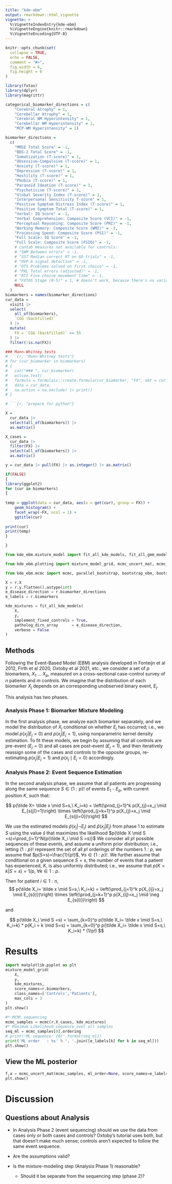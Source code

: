 ```yaml
---
title: "kde-ebm"
output: rmarkdown::html_vignette
vignette: >
  %\VignetteIndexEntry{kde-ebm}
  %\VignetteEngine{knitr::rmarkdown}
  %\VignetteEncoding{UTF-8}
---
```


```r
knitr::opts_chunk$set(
  collapse = TRUE,
  echo = FALSE,
  comment = "#>",
  fig.width = 6, 
  fig.height = 6
)
```

```r
library(fxtas)
library(dplyr)
library(magrittr)

categorical_biomarker_directions = c(
    "Cerebral Atrophy" = 1,
    "Cerebellar Atrophy" = 1,
    "Cerebral WM Hyperintensity" = 1,
    "Cerebellar WM Hyperintensity" = 1,
    "MCP-WM Hyperintensity" = 1)

biomarker_directions = 
  c(
    "MMSE Total Score" = -1,
    "BDS-2 Total Score" = -1,
    "Somatization (T-score)" = 1,
    "Obsessive-Compulsive (T-score)" = 1,
    "Anxiety (T-score)" = 1,
    "Depression (T-score)" = 1,
    "Hostility (T-score)" = 1,
    "Phobia (T-score)" = 1,
    "Paranoid Ideation (T-score)" = 1,
    "Psychoticism (T-score)" = 1,
    "Global Severity Index (T-score)" = 1,
    "Interpersonal Sensitivity T-score" = 1,
    "Positive Symptom Distress Index (T-score)" = 1,
    "Positive Symptom Total (T-score)" = 1,
    "Verbal: IQ Score" = -1,
    "Verbal Comprehension: Composite Score (VCI)" = -1,
    "Perceptual Reasoning: Composite Score (PRI)" = -1,
    "Working Memory: Composite Score (WMI)" = -1,
    "Processing Speed: Composite Score (PSI)" = -1,
    "Full Scale: IQ Score" = -1,
    "Full Scale: Composite Score (FSIQ)" = -1,
    # cantab measures not available for controls:
    # "SWM Between errors" = -1,
    # "SST Median correct RT on GO trials" = -1,
    # "RVP A signal detection" = -1,
    # "OTS Problems solved on first choice" = -1,
    # "PAL Total errors (adjusted)" = -1,
    # "RTI Five-choice movement time" = -1,
    # "FXTAS Stage (0-5)" = 1, # doesn't work, because there's no variation among controls
    NULL
  )
biomarkers = names(biomarker_directions)
cur_data = 
  visit1 |> 
  select(
    all_of(biomarkers),
    `CGG (backfilled)`
  ) |> 
  mutate(
    FX = `CGG (backfilled)` >= 55
  ) |> 
  filter(!is.na(FX))

### Mann-Whitney tests
# ```{r, "Mann-Whitney tests"}
# for (cur_biomarker in biomarkers)
# {
#   cat("### ", cur_biomarker)
#   wilcox.test(
#   formula = formulaic::create.formula(cur_biomarker, "FX", dat = cur_data)$formula, 
#   data = cur_data,
#   na.action = na.exclude) |> print()
# }

# ```{r, "prepare for python"}

X = 
  cur_data |> 
  select(all_of(biomarkers)) |> 
  as.matrix()

X_cases = 
  cur_data |> 
  filter(FX) |> 
  select(all_of(biomarkers)) |> 
  as.matrix()

y = cur_data |> pull(FX) |> as.integer() |> as.matrix()

if(FALSE)
{
library(ggplot2)
for (cur in biomarkers)
{
  
temp = ggplot(data = cur_data, aes(x = get(cur), group = FX)) + 
    geom_histogram() + 
    facet_wrap(~FX, ncol = 1) +
    ggtitle(cur)
  
print(cur)
print(temp)
}

}

```

```python

from kde_ebm.mixture_model import fit_all_kde_models, fit_all_gmm_models, get_prob_mat

from kde_ebm.plotting import mixture_model_grid, mcmc_uncert_mat, mcmc_trace, stage_histogram

from kde_ebm.mcmc import mcmc, parallel_bootstrap, bootstrap_ebm, bootstrap_ebm_fixedMM, bootstrap_ebm_return_mixtures

X = r.X
y = r.y.flatten().astype(int)
e_disease_direction = r.biomarker_directions
e_labels = r.biomarkers

kde_mixtures = fit_all_kde_models(
    X,
    y,
    implement_fixed_controls = True,
    patholog_dirn_array      = e_disease_direction,
    verbose = False
)

```

## Methods

Following the Event-Based Model (EBM) analysis developed in Fonteijn et al 2012, Firth et al 2020, Oxtoby et al 2021, etc., we consider a set of $p$ biomarkers, $X_1$ ... $X_p$, measured on a cross-sectional case-control survey of $n$ patients and $m$ controls. We imagine that the distribution of each biomarker $X_j$ depends on an corresponding unobserved binary event, $E_j$.

This analysis has two phases.

### Analysis Phase 1: Biomarker Mixture Modeling

In the first analysis phase, we analyze each biomarker separately, and we model the distribution of $X_j$ conditional on whether $E_j$ has occurred; i.e., we model $p(x_j|E_j=0)$ and $p(x_j | E_j=1)$, using nonparametric kernel density estimation. To fit these models, we begin by assuming that all controls are pre-event ($E_j=0$) and all cases are post-event ($E_j=1$), and then iteratively reassign some of the cases and controls to the opposite groups, re-estimating $p(x_j|E_j=1)$ and $p(x_j \mid E_j=0)$ accordingly.

### Analysis Phase 2: Event Sequence Estimation

In the second analysis phase, we assume that all patients are progressing along the same sequence $S\in \{1:p\}!$ of events $E_1$ - $E_p$, with current position $K$, such that:

$$
p(\tilde X= \tilde x \mid S=s,\ K_i=k) =
\left(\prod_{j=1}^k p(X_{j}=x_j \mid E_{s(j)}=1)\right)
\times \left(\prod_{j=k+1}^p p(X_{j}=x_j \mid  E_{s(j)=0})\right)
$$

We use the estimated models $\hat p(x_j|\neg E_j)$ and $\hat p(x_j|E_j)$ from phase 1 to estimate $S$ using the value $\hat s$ that maximizes the likelihood $p(\tilde X \mid S =s)=\prod_{i=1}^N{p(\tilde X_i \mid S =s)}$ We consider all $p!$ possible sequences of these events, and assume a uniform prior distribution; i.e., letting $\{1:p\}!$ represent the set of all $p!$ orderings of the numbers $1:p$, we assume that $p(S=s)=\frac{1}{p!}$, $\forall s \in \{1:p\}!$. We further assume that conditional on a given sequence $S=s$, the number of events that a patient has experienced, $K$, is also uniformly distributed; i.e., we assume that $p(K=k|S=s)=1/p$, $\forall k \in 1:p$.

Then for patient $i\in 1:n$, $$
p(\tilde X_i= \tilde x \mid S=s,\ K_i=k) =
\left(\prod_{j=1}^k p(X_{ij}=x_j \mid E_{s(i)})\right)
\times \left(\prod_{j=k+1}^p p(X_{ij}=x_j \mid \neg E_{s(i)})\right)
$$

and

$$ 
p(\tilde X_i \mid S =s) = \sum_{k=0}^p p(\tilde X_i= \tilde x \mid S=s,\ K_i=k) * p(K_i = k \mid S=s)
= \sum_{k=0}^p p(\tilde X_i= \tilde x \mid S=s,\ K_i=k) * (1/p!)
$$

# Results

```python
import matplotlib.pyplot as plt
mixture_model_grid(
    X,
    y,
    kde_mixtures,
    score_names=r.biomarkers,
    class_names=['Controls','Patients'],
    max_cols = 3
)
plt.show()
```

```python
#* MCMC sequencing
mcmc_samples = mcmc(r.X_cases, kde_mixtures)
#* Maximum Likelihood sequence over all samples
seq_ml = mcmc_samples[0].ordering
# print('ML sequence: {0}'.format(seq_ml))
print('ML order   : %s' % ', '.join([e_labels[k] for k in seq_ml]))
plt.show()      
```

## View the ML posterior

```python
f,a = mcmc_uncert_mat(mcmc_samples, ml_order=None, score_names=e_labels)
plt.show()
```

# Discussion

## Questions about Analysis

-   In Analysis Phase 2 (event sequencing) should we use the data from cases only or both cases and controls? Oxtoby's tutorial uses both, but that doesn't make much sense; controls aren't expected to follow the same event sequence.

-   Are the assumptions valid?

-   Is the mixture-modeling step (Analysis Phase 1) reasonable?

    -   Should it be separate from the sequencing step (phase 2)?
